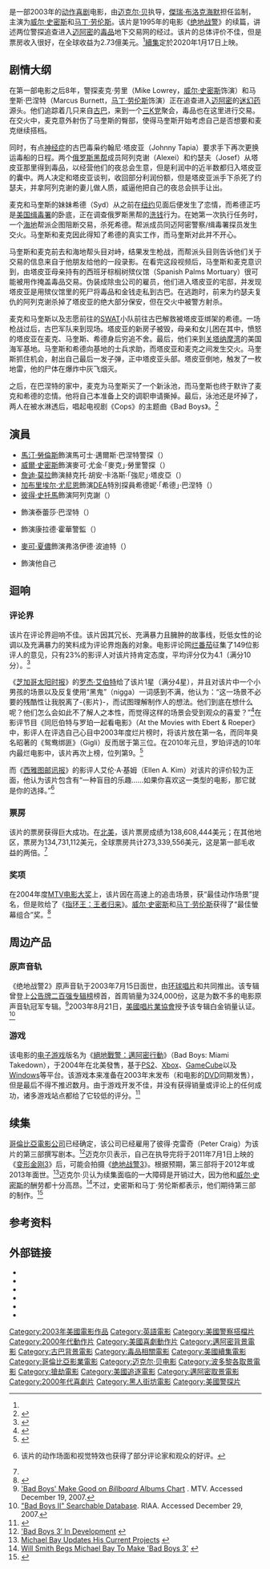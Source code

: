 {{noteTA
|G1=Movie
|G2=Show
|1=zh-hans:视频;zh-hant:影片
}}
{{Infobox film
| name           = 绝地战警2
| original_name = {{lang|en|''Bad Boys II''}}
| image          = Bad boys two.jpg
| caption        = 電影海報
| director       = [[迈克尔·贝|迈克尔·贝]]
| producer       = [[傑瑞·布洛克海默|傑瑞·布洛克海默]]
| writer         = '''大纲：'''<br />{{link-en|罗恩·谢尔顿|Ron Shelton}}<br />{{link-en|杰里·斯塔尔|Jerry Stahl}}<br />'''剧情：'''{{link-en|玛丽安娜·威伯利及柯麦克·威柏利夫妇|Marianne Wibberley & Cormac Wibberley}}<br />罗恩·谢尔顿
| starring       = [[威尔·史密斯|威尔·史密斯]]<br />[[马丁·劳伦斯|马丁·劳伦斯]]<br />[[詹迪·莫拉|詹迪·莫拉]]<br />[[加布里埃尔·尤尼恩|加布里埃尔·尤尼恩]]<br />[[彼得·斯特曼|彼得·斯特曼]]<br />{{link-en|特里薩·蘭德爾|Theresa Randle}}<br />{{link-en|乔·潘托里亚诺|Joe Pantoliano}}<br />[[亨利·羅林斯|亨利·羅林斯]]
| music          = {{link-en|特雷弗·拉宾|Trevor Rabin}}
| cinematography = {{link-en|阿米尔·莫克利|Amir Mokri}}
| editing        = 马克·戈德布拉特<br />托马斯·A·马尔敦<br />罗杰‧巴顿
| studio         = {{Plainlist|
* [[哥倫比亞影業|哥倫比亞影業]]
* {{lang|en|Jerry Bruckheimer Films}}
}}
| distributor    = 哥倫比亞影業
| released       = {{Start date|2003|7|18|美國}}
| runtime        = 147分钟
| country        = 美國
| language       = 英语
| budget         = 1.3亿美元<ref name="boxoffice">{{cite web |title = Bad Boys II (2003) |url = http://www.boxofficemojo.com/movies/?id=badboys2.htm |work = boxofficemojo.com |accessdate = 2010-08-12 |archive-date = 2011-06-06 |archive-url = https://web.archive.org/web/20110606235649/http://www.boxofficemojo.com/movies/?id=badboys2.htm |dead-url = no }}</ref>
| gross          = 2.73億美元<ref name="boxoffice" />
| preceded_by    = 《[[绝地战警|绝地战警]]》
| followed_by    = 《[[絕地戰警FOR_LIFE|絕地戰警FOR LIFE]]》
| hk_name        = 重案夢幻組2
| tw_name        = 絕地戰警2
| cn_name        = 绝地战警2
}}

{{作品名稱|name=''Bad Boys II''|hk=重案夢幻組2|tw=絕地戰警2|equiv-cn=tw}}是一部2003年的[[动作片|动作]][[喜剧|喜剧]]电影，由[[迈克尔·贝|迈克尔·贝]]执导，[[傑瑞·布洛克海默|傑瑞·布洛克海默]]担任监制，主演为[[威尔·史密斯|威尔·史密斯]]和[[马丁·劳伦斯|马丁·劳伦斯]]。该片是1995年的电影《[[绝地战警|绝地战警]]》的续篇，讲述两位警探追查进入[[迈阿密|迈阿密]]的[[毒品|毒品]]地下交易网的经过。该片的总体评价不佳，但是票房收入很好，在全球收益为2.73億美元。<ref name="boxoffice" />[[絕地戰警FOR_LIFE|續集]]定於2020年1月17日上映。

== 剧情大纲 ==
在第一部电影之后8年，警探麦克·劳里（Mike Lowrey，[[威尔·史密斯|威尔·史密斯]]饰演）和马奎斯·巴涅特（Marcus Burnett，[[马丁·劳伦斯|马丁·劳伦斯]]饰演）正在追查进入[[迈阿密|迈阿密]]的[[迷幻药|迷幻药]]源头。他们追踪着几只来自[[古巴|古巴]]，来到一个[[三K党|三K党]]聚会，毒品也在这里进行交易。在交火中，麦克意外射伤了马奎斯的臀部，使得马奎斯开始考虑自己是否想要和麦克继续搭档。

同时，有点[[神经症|神经症]]的古巴毒枭约翰尼·塔皮亚（Johnny Tapia）要求手下再次更换运毒船的日程。两个[[俄罗斯黑帮|俄罗斯黑帮]]成员阿列克谢（Alexei）和约瑟夫（Josef）从塔皮亚那里得到毒品，以经营他们的夜总会生意，但是利润中的近半数都归入塔皮亚的囊中。两人决定和塔皮亚谈判，收回部分利润份额，但是塔皮亚派手下杀死了约瑟夫，并拿阿列克谢的妻儿做人质，威逼他把自己的夜总会拱手让出。

麦克和马奎斯的妹妹希德（Syd）从之前在[[纽约|纽约]]见面后便发生了恋情，而希德正巧是[[美国缉毒署|美国缉毒署]]的卧底，正在调查俄罗斯黑帮的[[洗钱|洗钱]]行为。在她第一次执行任务时，一个[[海地|海地]]帮派企图阻断交易，杀死希德。帮派成员同迈阿密警察/缉毒署探员发生交火。马奎斯和麦克因此得知了希德的真实工作，而马奎斯对此并不开心。

马奎斯和麦克前去和海地帮头目对峙，结果发生枪战，而帮派头目则告诉他们关于交易的信息来自于他朋友给他的一段录影。在看完这段视频后，马奎斯和麦克意识到，由塔皮亚母亲持有的西班牙棕榈树殡仪馆（Spanish Palms Mortuary）很可能被用作掩盖毒品交易。伪装成除虫公司的雇员，他们进入塔皮亚的宅邸，并发现塔皮亚是用殡仪馆里的死尸将毒品和金钱走私到古巴。在逃跑时，前来为约瑟夫复仇的阿列克谢杀掉了塔皮亚的绝大部分保安，但在交火中被警方射杀。

麦克和马奎斯以及志愿前往的[[特種武器和戰術部隊|SWAT]]小队前往古巴解救被塔皮亚绑架的希德。一场枪战过后，古巴军队来到现场。塔皮亚的新房子被毁，母亲和女儿困在其中，愤怒的塔皮亚在麦克、马奎斯、希德身后穷追不舍。最后，他们来到[[关塔纳摩湾|关塔纳摩湾]]的美国海军基地。马奎斯和希德向基地的士兵求助，而塔皮亚和麦克之间发生交火。马奎斯抓住机会，射出自己最后一发子弹，正中塔皮亚头部。塔皮亚倒地，触发了一枚地雷，他的尸体在爆炸中灰飞烟灭。

之后，在巴涅特的家中，麦克为马奎斯买了一个新泳池，而马奎斯也终于默许了麦克和希德的恋情。他将自己本准备上交的调职申请撕掉。最后，泳池还是坏掉了，两人在被水淋透后，唱起电视剧《Cops》的主题曲《Bad Boys》。<ref>{{cite web|url=http://www.imdb.com/title/tt0172156/plotsummary|title=Plot Summary for Bad Boys II|publisher=imdb.com|accessdate=2010-08-16|archive-date=2012-01-06|archive-url=https://web.archive.org/web/20120106021600/http://www.imdb.com/title/tt0172156/plotsummary|dead-url=no}}</ref>

== 演員 ==
* [[馬汀·勞倫斯|馬汀·勞倫斯]]飾演馬可士·邁爾斯·巴涅特警探（{{lang|en|Detective Lieutenant Marcus Miles Burnett}}）
* [[威爾·史密斯|威爾·史密斯]]飾演麥可·尤金·「麥克」·勞里警探（{{lang|en|Detective Lieutenant Michael Eugene 'Mike' Lowrey}}）
* [[詹迪·莫拉|詹迪·莫拉]]飾演赫克托·胡安·卡洛斯·「強尼」·塔皮亞（{{lang|en|Hector Juan Carlos 'Johnny' Tapia}}）
* [[加布里埃尔·尤尼恩|加布里埃尔·尤尼恩]]飾演[[美國緝毒局|DEA]]特別探員希德妮·「希德」·巴涅特（{{lang|en|DEA Special Agent Sydney 'Syd' Burnett}}）
* [[彼得·史托馬|彼得·史托馬]]飾演阿列克謝（{{lang|en|Alexei}}）
* {{link-en|泰蕾莎·藍道|Theresa Randle}}飾演泰蕾莎·巴涅特（{{lang|en|Theresa Burnett}}）
* {{link-en|喬·潘托利亞諾|Joe Pantoliano}}飾演康拉德·霍華警監（{{lang|en|Captain Conrad Howard}}）
* [[麥可·夏儂|麥可·夏儂]]飾演弗洛伊德·波迪特（{{lang|en|Floyd Poteet}}）
* {{link-en|丹·馬里諾|Dan Marino}}飾演他自己

== 迴响 ==
=== 评论界 ===
该片在评论界迴响不佳。该片因其冗长、充满暴力且臃肿的故事线，贬低女性的论调以及充满暴力的笑料成为评论界炮轰的对象。电影评论网[[烂番茄|烂番茄]]征集了149位影评人的意见，只有23%的影评人对该片持肯定态度，平均评分仅为4.1（满分10分）。<ref>{{cite web |title = Bad Boys II (2003) |url = http://www.rottentomatoes.com/m/bad_boys_ii/ |work = [[烂番茄|烂番茄]] |accessdate = 2009-09-01 |archive-date = 2009-09-24 |archive-url = https://web.archive.org/web/20090924143427/http://www.rottentomatoes.com/m/bad_boys_ii/ |dead-url = no }}</ref>

《[[芝加哥太阳时报|芝加哥太阳时报]]》的[[罗杰·艾伯特|罗杰·艾伯特]]给了该片1星（满分4星），并且对该片中一个小男孩的场景以及反复使用“黑鬼”（nigga）一词感到不满，他认为：“这一场景不必要的残酷性让我脱离了-{影片}-，而试图理解制作人的想法。他们到底在想什么呢？他们怎么会如此不了解人之本性，而觉得这样的场景会受到观众的喜爱？”<ref>{{cite web |first = Roger |last = Ebert |title = Bad Boys II Review |url = http://rogerebert.suntimes.com/apps/pbcs.dll/article?AID=/20030718/REVIEWS/307180301/1023 |archiveurl = https://web.archive.org/web/20121012074202/http://rogerebert.suntimes.com/apps/pbcs.dll/article?AID=%2F20030718%2FREVIEWS%2F307180301%2F1023 |publisher = ''Chicago Sun-Time'' |date = 2003-07-18 |archivedate = 2012-10-12 |accessdate = 2009-09-01 |dead-url = no }}</ref>在影评节目《同厄伯特与罗珀一起看电影》（At the Movies with Ebert & Roeper》中，影评人{{link-en|理查德·罗珀|Richard Roeper}}在评选自己心目中2003年度烂片榜时，将该片放在第一名，而同年臭名昭著的《鸳鸯绑匪》（Gigli）反而居于第三位。在2010年元旦，罗珀评选的10年内最烂电影中，该片再次上榜，位列第9。<ref>{{cite web|url=http://www.suntimes.com/news/roeper/1967978,roeper-worst-movies-of-the-year-010110.article|title=Roeper's worst movies of the decade|author=Richard Roeper|date=2010-01-01|deadurl=yes|archiveurl=https://web.archive.org/web/20100419130657/http://www.suntimes.com/news/roeper/1967978,roeper-worst-movies-of-the-year-010110.article|archivedate=2010-04-19}}</ref>

而《[[西雅图邮讯报|西雅图邮讯报]]》的影评人艾伦·A·基姆（Ellen A. Kim）对该片的评价较为正面，他认为该片包含有“一种盲目的乐趣……如果你喜欢这一类型的电影，那它就是你的选择。”<ref>{{cite web|url=http://www.seattlepi.com/movies/131238_badboys18q.html|title=Plot, schmot. 'Bad Boys II' is an unabashed guilty pleasure|author=Ellen A. Kim|date=2003-07-18|publisher=Seattle Post-Intelligencer}}该片的动作场面和视觉特效也获得了部分评论家和观众的好评。</ref>

=== 票房 ===
该片的票房获得巨大成功。在[[北美|北美]]，该片票房成绩为138,608,444美元；在其他地区，票房为134,731,112美元，全球票房共计273,339,556美元，这是第一部毛收益的两倍。<ref name="boxoffice" />

=== 奖项 ===
在2004年度[[MTV电影大奖|MTV电影大奖]]上，该片因在高速上的追击场景，获“最佳动作场景”提名，但是败给了《[[指环王：王者归来|指环王：王者归来]]》。[[威尔·史密斯|威尔·史密斯]]和[[马丁·劳伦斯|马丁·劳伦斯]]获得了“最佳螢幕组合”奖。<ref>{{cite web|url=http://www.mtv.com/ontv/movieawards/2004/|title=2004 MTV Movie Awards|publisher=MTV.com|accessdate=2010-08-16|archive-date=2008-04-23|archive-url=https://web.archive.org/web/20080423094925/http://www.mtv.com/ontv/movieawards/2004/|dead-url=no}}</ref>

== 周边产品 ==
=== 原声音轨 ===

《绝地战警2》原声音轨于2003年7月15日面世，由[[环球唱片|环球唱片]]和{{link-en|坏小子唱片公司|Bad Boy Records}}共同推出。该专辑曾登上[[公告牌二百强专辑榜|公告牌二百强专辑榜]]榜首，首周销量为324,000份，这是为数不多的电影原声音轨冠军专辑。<ref>[http://www.mtv.com/news/articles/1474594/20030723/jay_z.jhtml 'Bad Boys' Make Good on ''Billboard'' Albums Chart] {{Wayback|url=http://www.mtv.com/news/articles/1474594/20030723/jay_z.jhtml |date=20100426071116 }}. MTV. Accessed December 19, 2007.</ref>2003年8月21日，[[美國唱片業協會|美國唱片業協會]]授予该专辑白金销量认证。<ref>[http://www.riaa.com/goldandplatinumdata.php?resultpage=1&table=SEARCH_RESULTS&action=&title=bad%20boys%20ii&artist=&format=&debutLP=&category=&sex=&releaseDate=&requestNo=&type=&level=&label=&company=&certificationDate=&awardDescription=&catalogNo=&aSex=&rec_id=&charField=&gold=&platinum=&multiPlat=&level2=&certDate=&album=&id=&after=&before=&startMonth=1&endMonth=1&startYear=1958&endYear=2007&sort=Artist&perPage=25 "Bad Boys II" Searchable Database]. RIAA. Accessed December 29, 2007.</ref>

=== 游戏 ===
该电影的[[电子游戏|电子游戏]]版名为《[[絕地戰警：邁阿密行動|絕地戰警：邁阿密行動]]》（Bad Boys: Miami Takedown），于2004年在北美發售，基于[[PS2|PS2]]、[[Xbox|Xbox]]、[[GameCube|GameCube]]以及[[Windows|Windows]]等平台。该游戏本来准备在2003年末发布（和电影的[[DVD|DVD]]同期发售），但是最后不得不推迟数月。由于游戏开发不佳，并没有获得销量或评论上的任何成功，诸多游戏站点都给了它较低的评分。<ref>{{cite web|url=http://www.gamespot.com/ps2/action/badboys2/review.html|title=Bad Boys: Miami Takedown Review|date=2004-09-24|publisher=Gamespot|author=Alex Navarro|accessdate=2010-08-16|archive-date=2010-03-31|archive-url=https://web.archive.org/web/20100331131419/http://www.gamespot.com/ps2/action/badboys2/review.html|dead-url=no}}</ref>

== 续集 ==
{{main|絕地戰警FOR LIFE}}

[[哥倫比亞電影公司|哥倫比亞電影公司]]已经确定，该公司已经雇用了彼得·克雷奇（Peter Craig）为该片的第三部撰写剧本。<ref>[http://thefilmstage.com/2009/08/31/bad-boys-3-in-development/ 'Bad Boys 3′ In Development] {{webarchive|url=https://web.archive.org/web/20100811212427/http://thefilmstage.com/2009/08/31/bad-boys-3-in-development/ |date=2010-08-11 }}</ref>迈克尔贝表示，自己在执导完将于2011年7月1日上映的《[[变形金刚3|变形金刚3]]》后，可能会拍摄《[[絕地戰警FOR_LIFE|绝地战警3]]》。根据预期，第三部将于2012年或2013年面世。<ref>[http://thefilmstage.com/2009/09/13/michael-bay-updates-his-current-projects/ Michael Bay Updates His Current Projects] {{webarchive|url=https://web.archive.org/web/20100805145709/http://thefilmstage.com/2009/09/13/michael-bay-updates-his-current-projects/ |date=2010-08-05 }}</ref>迈克尔·贝认为续集面临的一大障碍是开销过大，因为他和[[威尔·史密斯|威尔·史密斯]]的酬劳都十分高昂。<ref>[http://snarkerati.com/movie-news/will-smith-begs-michael-bay-to-make-bad-boys-3/ Will Smith Begs Michael Bay To Make 'Bad Boys 3'] {{webarchive|url=https://web.archive.org/web/20100828193658/http://snarkerati.com/movie-news/will-smith-begs-michael-bay-to-make-bad-boys-3/ |date=2010-08-28 }}</ref>不过，史密斯和马丁·劳伦斯都表示，他们期待第三部的制作。<ref>{{cite news|url=http://snarkerati.com/movie-news/will-smith-begs-michael-bay-to-make-bad-boys-3/|author=Dave Parrack|title=Will Smith Begs Michael Bay To Make ‘Bad Boys 3’|date=2008-06-04|deadurl=yes|archiveurl=https://web.archive.org/web/20100828193658/http://snarkerati.com/movie-news/will-smith-begs-michael-bay-to-make-bad-boys-3/|archivedate=2010-08-28}}{{cite news|url=http://www.mtv.com/news/articles/1637489/20100420/story.jhtml|title=Martin Lawrence Says 'Bad Boys 3' Talk Is 'Really Real'|publisher=MTV|author=Larry Carroll|date=2010-04-20|accessdate=2010-08-16|archive-date=2010-09-16|archive-url=https://web.archive.org/web/20100916073844/http://www.mtv.com/news/articles/1637489/20100420/story.jhtml|dead-url=no}}</ref>

== 参考资料 ==
{{reflist}}

== 外部链接 ==
* {{imdb title|0172156}}
* {{Amg movie|279009}}
* {{rotten-tomatoes|bad_boys_ii}}
* {{douban|1307917}}
* {{mojo title|badboys2}}
* {{metacritic film|bad-boys-ii}}

{{絕地戰警}}
{{Michael Bay}}
{{DEFAULTSORT:Bad Boys II}}
[[Category:2003年美國電影作品|Category:2003年美國電影作品]]
[[Category:英語電影|Category:英語電影]]
[[Category:美國警察搭檔片|Category:美國警察搭檔片]]
[[Category:2000年代動作片|Category:2000年代動作片]]
[[Category:美國喜劇動作片|Category:美國喜劇動作片]]
[[Category:邁阿密背景電影|Category:邁阿密背景電影]]
[[Category:古巴背景電影|Category:古巴背景電影]]
[[Category:毒品相關電影|Category:毒品相關電影]]
[[Category:美國續集電影|Category:美國續集電影]]
[[Category:哥倫比亞影業電影|Category:哥倫比亞影業電影]]
[[Category:迈克尔·贝电影|Category:迈克尔·贝电影]]
[[Category:波多黎各取景電影|Category:波多黎各取景電影]]
[[Category:搶劫電影|Category:搶劫電影]]
[[Category:美國追逐電影|Category:美國追逐電影]]
[[Category:邁阿密取景電影|Category:邁阿密取景電影]]
[[Category:2000年代喜劇片|Category:2000年代喜劇片]]
[[Category:黑人街坊電影|Category:黑人街坊電影]]
[[Category:美國警探片|Category:美國警探片]]